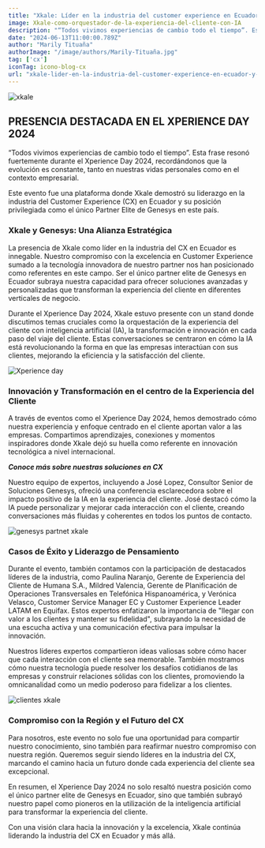 ```yaml
---
title: "Xkale: Líder en la industria del customer experience en Ecuador y partner elite de Genesys"
image: Xkale-como-orquestador-de-la-experiencia-del-cliente-con-IA
description: "“Todos vivimos experiencias de cambio todo el tiempo”. Esta frase resonó fuertemente durante el Xperience Day 2024, recordándonos que la evolución es constante, tanto en nuestras vidas personales como en el contexto empresarial. "
date: "2024-06-13T11:00:00.789Z"
author: "Marily Tituaña"
authorImage: "/image/authors/Marily-Tituaña.jpg"
tag: ['cx']
iconTag: icono-blog-cx
url: "xkale-lider-en-la-industria-del-customer-experience-en-ecuador-y-partner-elite-de-genesys"
---
```


![xkale](/image/posts/F1.Xkale-como-orquestador-de-la-experiencia-del-cliente-con-IA.jpeg)


## PRESENCIA DESTACADA EN EL XPERIENCE DAY 2024
“Todos vivimos experiencias de cambio todo el tiempo”. Esta frase resonó fuertemente durante el Xperience Day 2024, recordándonos que la evolución es constante, tanto en nuestras vidas personales como en el contexto empresarial.

Este evento fue una plataforma donde Xkale demostró su liderazgo en la industria del Customer Experience (CX) en Ecuador y su posición privilegiada como el único Partner Elite de Genesys en este país.

### Xkale y Genesys: Una Alianza Estratégica

La presencia de Xkale como líder en la industria del CX en Ecuador es innegable. Nuestro compromiso con la excelencia en Customer Experience sumado a la tecnología innovadora de nuestro partner nos han posicionado como referentes en este campo. Ser el único partner elite de Genesys en Ecuador subraya nuestra capacidad para ofrecer soluciones avanzadas y personalizadas que transforman la experiencia del cliente en diferentes verticales de negocio.

Durante el Xperience Day 2024, Xkale estuvo presente con un stand donde discutimos temas cruciales como la orquestación de la experiencia del cliente con inteligencia artificial (IA), la transformación e innovación en cada paso del viaje del cliente. Estas conversaciones se centraron en cómo la IA está revolucionando la forma en que las empresas interactúan con sus clientes, mejorando la eficiencia y la satisfacción del cliente.

![Xperience day](/image/posts/F3.Stand_experience_day_Orquestamos_la_experiencia_del_cliente_con_IA.jpg)

### Innovación y Transformación en el centro de la Experiencia del Cliente
A través de eventos como el Xperience Day 2024, hemos demostrado cómo nuestra experiencia y enfoque centrado en el cliente aportan valor a las empresas. Compartimos aprendizajes, conexiones y momentos inspiradores donde Xkale dejó su huella como referente en innovación tecnológica a nivel internacional.

***Conoce más sobre nuestras soluciones en CX***


<Link text="Quiero saber más" href="/experiencia-del-cliente" class="px-3 py-2 bg-xkale rounded-lg text-white uppercase shadow-lg"/>

Nuestro equipo de expertos, incluyendo a José Lopez, Consultor Senior de Soluciones Genesys, ofreció una conferencia esclarecedora sobre el impacto positivo de la IA en la experiencia del cliente. José destacó cómo la IA puede personalizar y mejorar cada interacción con el cliente, creando conversaciones más fluidas y coherentes en todos los puntos de contacto.

![genesys partnet xkale](/image/posts/F2.GENESYS_PARTNET_XKALE.jpg)

### Casos de Éxito y Liderazgo de Pensamiento
Durante el evento, también contamos con la participación de destacados líderes de la industria, como Paulina Naranjo, Gerente de Experiencia del Cliente de Humana S.A., Mildred Valencia, Gerente de Planificación de Operaciones Transversales en Telefónica Hispanoamérica, y Verónica Velasco, Customer Service Manager EC y Customer Experience Leader LATAM en Equifax. Estos expertos enfatizaron la importancia de "llegar con valor a los clientes y mantener su fidelidad", subrayando la necesidad de una escucha activa y una comunicación efectiva para impulsar la innovación.

Nuestros líderes expertos compartieron ideas valiosas sobre cómo hacer que cada interacción con el cliente sea memorable. También mostramos cómo nuestra tecnología puede resolver los desafíos cotidianos de las empresas y construir relaciones sólidas con los clientes, promoviendo la omnicanalidad como un medio poderoso para fidelizar a los clientes.

![clientes xkale](/image/posts/F4.Clientes_Xkale_Orquestando-la-experiencia-del-cliente-con-IA.jpg)

### Compromiso con la Región y el Futuro del CX
Para nosotros, este evento no solo fue una oportunidad para compartir nuestro conocimiento, sino también para reafirmar nuestro compromiso con nuestra región. Queremos seguir siendo líderes en la industria del CX, marcando el camino hacia un futuro donde cada experiencia del cliente sea excepcional.

En resumen, el Xperience Day 2024 no solo resaltó nuestra posición como el único partner elite de Genesys en Ecuador, sino que también subrayó nuestro papel como pioneros en la utilización de la inteligencia artificial para transformar la experiencia del cliente.

Con una visión clara hacia la innovación y la excelencia, Xkale continúa liderando la industria del CX en Ecuador y más allá.
